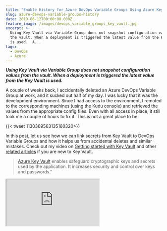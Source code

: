 ```yaml
---
title: "Enable History for Azure DevOps Variable Groups Using Azure Key Vault"
slug: azure-devops-variable-groups-history
date: 2019-06-12T00:00:00.000Z
feature_image: /images/devops_variable_groups_key_vault.jpg
excerpt: >-
  Using Key Vault via Variable Group does not snapshot configuration values from
  the vault. When a deployment is triggered the latest value from the Key Vault
  is used.  A...
tags:
  - DevOps
  - Azure
---
```

**_Using Key Vault via Variable Group does not snapshot configuration values from the vault. When a deployment is triggered the latest value from the Key Vault is used._**

A couple of weeks back, I accidentally deleted an Azure DevOps Variable Group at work, and it sucked out half of my day. I was lucky that it was the development environment. Since I had access to the environment, I remoted to the corresponding machines (using the Kudu console) and retrieved the values from the appropriate config files. Even with all access in place, it still took me a couple of hours to fix it. This is not a great place to be.

{{< tweet 1130369563135160320>}}

In this post, let us see how we can link secrets from Key Vault to DevOps Variable Groups and how it helps us from accidental deletes and similar mistakes. Check out my video on [Getting started with Key Vault](https://www.youtube.com/watch?v=51Qmk3TQJ44) and other [related articles](/blog/tag/azure-key-vault/) if you are new to Key Vault.

> [Azure Key Vault](https://azure.microsoft.com/en-au/services/key-vault/) enables safeguard cryptographic keys and secrets used by the application. It increases security and control over keys and passwords."
<iframe src="https://www.youtube.com/embed/1OAy3XOE3OY" />

  

## Link Variable Group to Key Vault

Azure DevOps supports [linking Secrets from an Azure Key Vault to a Variable Group](https://docs.microsoft.com/en-us/azure/devops/pipelines/library/variable-groups?view=azure-devops&tabs=yaml#link-secrets-from-an-azure-key-vault). When creating a new variable group toggle on the '_Link secrets from an Azure Key Vault as variables_' option. You can now link the Azure subscription and the associated Key Vault to retrieve the secrets. Clicking the Authorize button next to the Key Vault sets the required permissions on the Key Vault for the Azure Service Connection (that what connects your DevOps account with the Azure subscription).

![Azure DevOps Variable Groups and Azure Key Vault](/images/devops_variable_groups_key_vault.jpg)

The Add button pops up a dialog as shown below. It allows you to select the Secrets that needs to be available as part of the Variable Group.

![Azure DevOps Variable Groups link secrets from Vault](/images/devops_variable_groups_key_vault_secrets.jpg)

Create an Azure Key Vault for each environment to manage Secrets for that environment. As per the current [pricing](https://azure.microsoft.com/en-au/pricing/details/key-vault/), creating a Key Vault does not have any cost associated. Cost is based on operations to Key Vault - around _USD $0.03/10,000 transactions_ (at the time of writing.)

## Version History for Variable Changes

Key Vault supports versioning and creates a new version of an object (key/secret/certificate) each time it is updated. This helps keep track of previous values. You can set expiry/activation dates on the secret if applicable. Further, by having [Expiry Notification for Azure Key Vault](/blog/expiry-notification-for-azure-key-vault-keys-and-secrets/) set up, you can stay on top of rotating your secrets/certificates on time. The Variable Group refers only to the Secret names in the Key Vault. The secret names are the same as what is in the application configuration file. Every time a release is deployed, it reads the latest value of the Secret from the associated Key Vault and uses that for the deployment. This is different from when defining the variables directly as part of the group, where the variables are snapshot at the time of release.

> For every deployment, the latest version of the Secret is read from the associated Key Vault.

Make sure this behavior is acceptable with your deployment scenario before moving to use Key Vault via Variable Groups. However, there is a different plugin that you can use to achieve variable snapshotting even with Key Vault, which I will cover in a separate post.

## Handling Accidental Deletes

In case anyone accidentally deletes a variable group in Azure DevOps, it is as simple as cloning one of your other environments and renaming to be Dev Variable group. Mostly it's the same set of variables across all environments. The actual secret value is not required anymore, as that is managed in Key Vault.

**For argument sake, what if I accidentally delete the Key Vault itself?**

Good news is Key Vault does have a [Recovery Option](https://blogs.technet.microsoft.com/kv/2017/05/10/azure-key-vault-recovery-options/). Assuming you create the Key Vault with the recovery options set (which you obviously will now), using the _EnableSoftDelete_ parameter from Powershell, you can recover back from any delete action on the vault/key/secret.

Hope this helps save half a day (or even more) of someone (maybe me again) who accidentally deletes a variable group!
